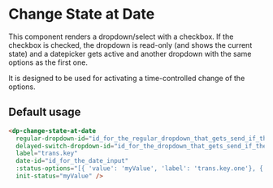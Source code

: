 # Change State at Date

This component renders a dropdown/select with a checkbox. If the checkbox is checked, the dropdown is read-only
(and shows the current state) and a datepicker gets active and another dropdown with the same options as the first one.

It is designed to be used for activating a time-controlled change of the options.

## Default usage

```html
<dp-change-state-at-date
  regular-dropdown-id="id_for_the_regular_dropdown_that_gets_send_if_the_checkbox_is_unchecked"
  delayed-switch-dropdown-id="id_for_the_dropdown_that_gets_send_if_the_checkbox_is_checked"
  label="trans.key"
  date-id="id_for_the_date_input"
  :status-options="[{ 'value': 'myValue', 'label': 'trans.key.one'}, {'value': 'anotherValue', 'label': 'trans.key.two'}]"
  init-status="myValue" />
```
